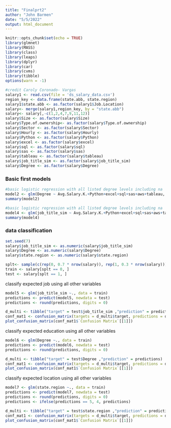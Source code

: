 ```yaml
---
title: "Finalprt2"
author: "John Barmen"
date: "5/5/2022"
output: html_document
---
```


```r
knitr::opts_chunk$set(echo = TRUE)
library(glmnet)
library(MASS)
library(class)
library(leaps)
library(dplyr)
library(car)
library(cvms)
library(tibble)
options(warn = -1)

#credit Caroly Coronado- Vargas
salary1 <- read.csv(file = 'ds_salary_data.csv')
region_key <- data.frame(state.abb, state.region)
salary1$state.abb <- as.factor(salary1$Job.Location)
salary<- merge(salary1,region_key, by = "state.abb")
salary<- salary[,-c(1,2,4,7,9,11,12)] 
salary$Size <- as.factor(salary$Size)
salary$Type.of.ownership<- as.factor(salary$Type.of.ownership)
salary$Sector <- as.factor(salary$Sector)
salary$Hourly <- as.factor(salary$Hourly)
salary$Python <- as.factor(salary$Python)
salary$excel <- as.factor(salary$excel)
salary$sql <- as.factor(salary$sql)
salary$sas <- as.factor(salary$sas)
salary$tableau <- as.factor(salary$tableau)
salary$job_title_sim <- as.factor(salary$job_title_sim)
salary$Degree <- as.factor(salary$Degree)
```

  
### Basic first models

```r
#basic logistic regression with all listed degree levels including na
model2 <- glm(Degree ~ Avg.Salary.K.+Python+excel+sql+sas+aws+tableau, data = salary, family = binomial)
summary(model2)

#basic logistic regression with all listed degree levels including na
model4 <- glm(job_title_sim ~ Avg.Salary.K.+Python+excel+sql+sas+aws+tableau+Degree, data = salary, family = binomial)
summary(model4)
```

### data classification
```r
set.seed(7)
salary$job_title_sim <- as.numeric(salary$job_title_sim)
salary$Degree <- as.numeric(salary$Degree)
salary$state.region <- as.numeric(salary$state.region)

splt<- sample(c(rep(0, 0.7 * nrow(salary)), rep(1, 0.3 * nrow(salary))))
train <- salary[splt == 0, ]
test <- salary[splt == 1, ] 
```

  classify expected job using all other variables
```r
model5 <- glm(job_title_sim ~., data = train)
predictions <- predict(model5, newdata = test)
predictions <- round(predictions, digits = 0)

d_multi <- tibble("target" = test$job_title_sim ,"prediction" = predictions)
conf_mat1 <- confusion_matrix(targets = d_multi$target, predictions = d_multi$prediction)
plot_confusion_matrix(conf_mat1$`Confusion Matrix`[[1]])
```

  classify expected education using all other variables
```r
model6 <- glm(Degree ~., data = train)
predictions <- predict(model6, newdata = test)
predictions <- round(predictions, digits = 0)

d_multi <- tibble("target" = test$Degree ,"prediction" = predictions)
conf_mat1 <- confusion_matrix(targets = d_multi$target, predictions = d_multi$prediction)
plot_confusion_matrix(conf_mat1$`Confusion Matrix`[[1]])
```

  classify expected location using all other variables
```r
model7 <- glm(state.region ~., data = train)
predictions <- predict(model7, newdata = test)
predictions <- round(predictions, digits = 0)
predictions <- ifelse(predictions == 5, 4, predictions)

d_multi <- tibble("target" = test$state.region ,"prediction" = predictions)
conf_mat1 <- confusion_matrix(targets = d_multi$target, predictions = d_multi$prediction)
plot_confusion_matrix(conf_mat1$`Confusion Matrix`[[1]])
```
